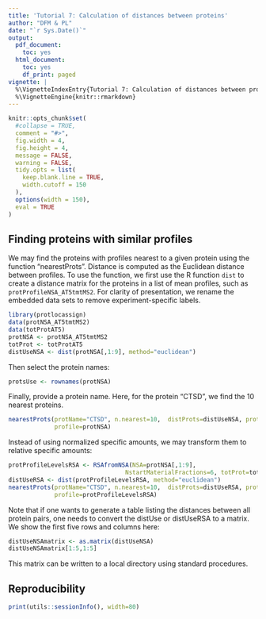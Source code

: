```yaml
---
title: 'Tutorial 7: Calculation of distances between proteins'
author: "DFM & PL"
date: "`r Sys.Date()`"
output:
  pdf_document:
    toc: yes
  html_document:
    toc: yes
    df_print: paged
vignette: |
  %\VignetteIndexEntry{Tutorial 7: Calculation of distances between proteins}
  %\VignetteEngine{knitr::rmarkdown}
---
```

 
```r
knitr::opts_chunk$set(
  #collapse = TRUE,
  comment = "#>",
  fig.width = 4,
  fig.height = 4,
  message = FALSE,
  warning = FALSE,
  tidy.opts = list(
    keep.blank.line = TRUE,
    width.cutoff = 150
  ),
  options(width = 150),
  eval = TRUE
)
```

## Finding proteins with similar profiles

We may find the proteins with profiles nearest to a given protein using the function "nearestProts". Distance is computed as the Euclidean distance between profiles. To use the function, we first use the R function `dist` to create a distance matrix for the proteins in a list of mean profiles, such as `protProfileNSA_AT5tmtMS2`. For clarity of presentation, we rename the embedded data sets to remove experiment-specific labels.

```r
library(protlocassign)
data(protNSA_AT5tmtMS2)
data(totProtAT5)
protNSA <- protNSA_AT5tmtMS2
totProt <- totProtAT5
distUseNSA <- dist(protNSA[,1:9], method="euclidean")
```

Then select the protein names:

```r
protsUse <- rownames(protNSA)
```
Finally, provide a protein name. Here, for the protein "CTSD", we find the 10 nearest proteins.

```r
nearestProts(protName="CTSD", n.nearest=10,  distProts=distUseNSA, protNames=protsUse,
             profile=protNSA)
```

Instead of using normalized specific amounts, we may transform them to relative specific amounts:

```r
protProfileLevelsRSA <- RSAfromNSA(NSA=protNSA[,1:9],
                                 NstartMaterialFractions=6, totProt=totProt)
distUseRSA <- dist(protProfileLevelsRSA, method="euclidean")
nearestProts(protName="CTSD", n.nearest=10,  distProts=distUseRSA, protNames=protsUse,
             profile=protProfileLevelsRSA)

```

Note that if one wants to generate a table listing the distances between all protein pairs, one needs to convert the distUse or distUseRSA to a matrix. We show the first five rows and columns here: 

```r
distUseNSAmatrix <- as.matrix(distUseNSA)
distUseNSAmatrix[1:5,1:5]
```

This matrix can be written to a local directory using standard procedures.

## Reproducibility

```r
print(utils::sessionInfo(), width=80)
```



